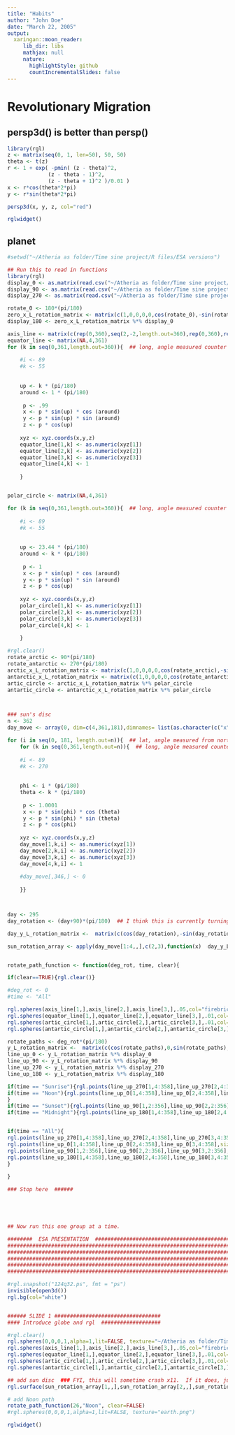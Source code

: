 ```yaml
---
title: "Habits"
author: "John Doe"
date: "March 22, 2005"
output:
  xaringan::moon_reader:
     lib_dir: libs
     mathjax: null
     nature:
       highlightStyle: github
       countIncrementalSlides: false
---
```


# Revolutionary Migration 



## persp3d() is better than persp()


```r
library(rgl)
z <- matrix(seq(0, 1, len=50), 50, 50)
theta <- t(z)
r <- 1 + exp( -pmin( (z - theta)^2, 
		     (z - theta - 1)^2, 
		     (z - theta + 1)^2 )/0.01 )
x <- r*cos(theta*2*pi)
y <- r*sin(theta*2*pi)

persp3d(x, y, z, col="red")

```



```r
rglwidget()
```




## planet

```r

#setwd("~/Atheria as folder/Time sine project/R files/ESA versions")

## Run this to read in functions
library(rgl)
display_0 <- as.matrix(read.csv("~/Atheria as folder/Time sine project/R files/ESA versions/Display_correct_Long_=_0__Lat_=_0.csv"))
display_90 <- as.matrix(read.csv("~/Atheria as folder/Time sine project/R files/ESA versions/Display_correct_Long_=_90__Lat_=_0.csv"))
display_270 <- as.matrix(read.csv("~/Atheria as folder/Time sine project/R files/ESA versions/Display_correct_Long_=_270__Lat_=_0.csv"))

rotate_0 <- 180*(pi/180)
zero_x_L_rotation_matrix <- matrix(c(1,0,0,0,0,cos(rotate_0),-sin(rotate_0),0,0,sin(rotate_0),cos(rotate_0),0,0,0,0,1),4,4)
display_180 <- zero_x_L_rotation_matrix %*% display_0 

axis_line <- matrix(c(rep(0,360),seq(2,-2,length.out=360),rep(0,360),rep(1,360)),4,360,byrow=TRUE)
equator_line <- matrix(NA,4,361)
for (k in seq(0,361,length.out=360)){  ## long, angle measured counter clockwise looking down the north pole 		#from the x-axis. 
	
	#i <- 89
	#k <- 55
	
	
	up <- k * (pi/180)
	around <- 1 * (pi/180)
	
	 p <- .99
	 x <- p * sin(up) * cos (around) 
	 y <- p * sin(up) * sin (around)
	 z <- p * cos(up)  
	
	xyz <- xyz.coords(x,y,z)
	equator_line[1,k] <- as.numeric(xyz[1])
	equator_line[2,k] <- as.numeric(xyz[2])
	equator_line[3,k] <- as.numeric(xyz[3])
	equator_line[4,k] <- 1
	
	}


polar_circle <- matrix(NA,4,361)

for (k in seq(0,361,length.out=360)){  ## long, angle measured counter clockwise looking down the north pole 		#from the x-axis. 
	
	#i <- 89
	#k <- 55
	
	
	up <- 23.44 * (pi/180)
	around <- k * (pi/180)
	
	 p <- 1
	 x <- p * sin(up) * cos (around) 
	 y <- p * sin(up) * sin (around)
	 z <- p * cos(up)  
	
	xyz <- xyz.coords(x,y,z)
	polar_circle[1,k] <- as.numeric(xyz[1])
	polar_circle[2,k] <- as.numeric(xyz[2])
	polar_circle[3,k] <- as.numeric(xyz[3])
	polar_circle[4,k] <- 1
	
	}

#rgl.clear()
rotate_arctic <- 90*(pi/180)
rotate_antarctic <- 270*(pi/180)
arctic_x_L_rotation_matrix <- matrix(c(1,0,0,0,0,cos(rotate_arctic),-sin(rotate_arctic),0,0,sin(rotate_arctic),cos(rotate_arctic),0,0,0,0,1),4,4)
antarctic_x_L_rotation_matrix <- matrix(c(1,0,0,0,0,cos(rotate_antarctic),-sin(rotate_antarctic),0,0,sin(rotate_antarctic),cos(rotate_antarctic),0,0,0,0,1),4,4)
artic_circle <- arctic_x_L_rotation_matrix %*% polar_circle
antartic_circle <- antarctic_x_L_rotation_matrix %*% polar_circle



### sun's disc
n <- 362
day_move <- array(0, dim=c(4,361,181),dimnames= list(as.character(c("x","y","z","w")),paste("Theta = ",c(0:180,-179:0),sep=""), paste("Phi = ",c(90:0,-1:-90),sep="")))

for (i in seq(0, 181, length.out=n)){  ## lat, angle measured from north pole down
	for (k in seq(0,361,length.out=n)){  ## long, angle measured counter clockwise looking down the north pole 		#from the x-axis. 
	
	#i <- 89
	#k <- 270
	
	
	phi <- i * (pi/180)
	theta <- k * (pi/180)
	
	 p <- 1.0001
	 x <- p * sin(phi) * cos (theta) 
	 y <- p * sin(phi) * sin (theta)
	 z <- p * cos(phi)  
	
	xyz <- xyz.coords(x,y,z)
	day_move[1,k,i] <- as.numeric(xyz[1])
	day_move[2,k,i] <- as.numeric(xyz[2])
	day_move[3,k,i] <- as.numeric(xyz[3])
	day_move[4,k,i] <- 1
	
	#day_move[,346,] <- 0
	
	}}



day <- 295
day_rotation <- (day+90)*(pi/180)  ## I think this is currently turning the wrong direction

day_y_L_rotation_matrix <-  matrix(c(cos(day_rotation),-sin(day_rotation),0,0,sin(day_rotation),cos(day_rotation),0,0,0,0,1,0,0,0,0,1),4,4)

sun_rotation_array <- apply(day_move[1:4,,],c(2,3),function(x)  day_y_L_rotation_matrix %*% as.matrix(x)) 


rotate_path_function <- function(deg_rot, time, clear){

if(clear==TRUE){rgl.clear()}

#deg_rot <- 0
#time <- "All"

rgl.spheres(axis_line[1,],axis_line[2,],axis_line[3,],.05,col="firebrick")
rgl.spheres(equator_line[1,],equator_line[2,],equator_line[3,],.01,col="firebrick",alpha=1)
rgl.spheres(artic_circle[1,],artic_circle[2,],artic_circle[3,],.01,col="firebrick",alpha=1)
rgl.spheres(antartic_circle[1,],antartic_circle[2,],antartic_circle[3,],.01,col="firebrick",alpha=1)

rotate_paths <- deg_rot*(pi/180)
y_L_rotation_matrix <-  matrix(c(cos(rotate_paths),0,sin(rotate_paths),0,0,1,0,0,-sin(rotate_paths),0,cos(rotate_paths),0,0,0,0,1),4,4,byrow=TRUE)
line_up_0 <- y_L_rotation_matrix %*% display_0
line_up_90 <- y_L_rotation_matrix %*% display_90
line_up_270 <- y_L_rotation_matrix %*% display_270
line_up_180 <- y_L_rotation_matrix %*% display_180

if(time == "Sunrise"){rgl.points(line_up_270[1,4:358],line_up_270[2,4:358],line_up_270[3,4:358],size=10,point_antialias=TRUE,alpha=1, col="ivory2")}
if(time == "Noon"){rgl.points(line_up_0[1,4:358],line_up_0[2,4:358],line_up_0[3,4:358],size=10,point_antialias=TRUE,alpha=1,col="peru")
}
if(time == "Sunset"){rgl.points(line_up_90[1,2:356],line_up_90[2,2:356],line_up_90[3,2:356],size=10,point_antialias=TRUE,alpha=1,col="ivory2")}
if(time == "Midnight"){rgl.points(line_up_180[1,4:358],line_up_180[2,4:358],line_up_180[3,4:358],size=10,point_antialias=TRUE,alpha=1, col="slategrey")}


if(time == "All"){
rgl.points(line_up_270[1,4:358],line_up_270[2,4:358],line_up_270[3,4:358],size=10,point_antialias=TRUE,alpha=1, col="ivory2")
rgl.points(line_up_0[1,4:358],line_up_0[2,4:358],line_up_0[3,4:358],size=10,point_antialias=TRUE,alpha=1,col="peru")
rgl.points(line_up_90[1,2:356],line_up_90[2,2:356],line_up_90[3,2:356],size=10,point_antialias=TRUE,alpha=1,col="ivory2")
rgl.points(line_up_180[1,4:358],line_up_180[2,4:358],line_up_180[3,4:358],size=10,point_antialias=TRUE,alpha=1, col="slategrey")
}
 
}

### Stop here  ######





## Now run this one group at a time.  

########  ESA PRESENTATION  ############################################
########################################################################
########################################################################
########################################################################
########################################################################
########################################################################

#rgl.snapshot("124q32.ps", fmt = "ps")
invisible(open3d())
rgl.bg(col="white")


###### SLIDE 1 ##################################
#### Introduce globe and rgl  ###################

#rgl.clear()
rgl.spheres(0,0,0,1,alpha=1,lit=FALSE, texture="~/Atheria as folder/Time sine project/R files/ESA versions/earth.png")
rgl.spheres(axis_line[1,],axis_line[2,],axis_line[3,],.05,col="firebrick")
rgl.spheres(equator_line[1,],equator_line[2,],equator_line[3,],.01,col="firebrick",alpha=1)
rgl.spheres(artic_circle[1,],artic_circle[2,],artic_circle[3,],.01,col="firebrick",alpha=1)
rgl.spheres(antartic_circle[1,],antartic_circle[2,],antartic_circle[3,],.01,col="firebrick",alpha=1)

## add sun disc  ### FYI, this will sometime crash x11.  If it does, just restart R and skip this line
rgl.surface(sun_rotation_array[1,,],sun_rotation_array[2,,],sun_rotation_array[3,,],alpha=.5,col=c(rep("red",3),rev(heat.colors(85)),rep("black",3),heat.colors(85),rep("red",3),rep("grey40",90),"red",rep("grey40",79),rep("grey40",10),rep("grey40",2)), lit=FALSE)

# add Noon path
rotate_path_function(26,"Noon", clear=FALSE)
#rgl.spheres(0,0,0,1,alpha=1,lit=FALSE, texture="earth.png")


```




```r
rglwidget()
```





